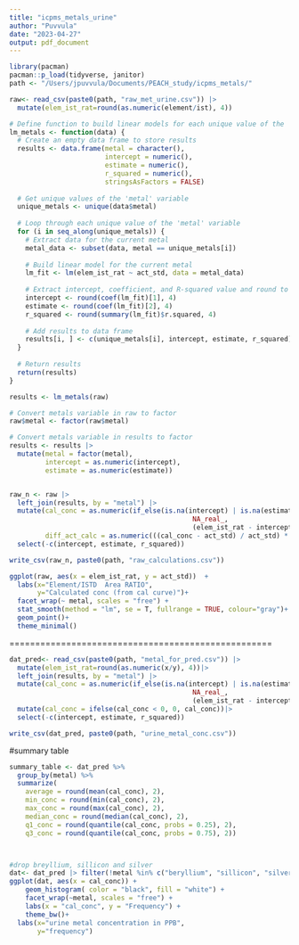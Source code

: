 ```yaml
---
title: "icpms_metals_urine"
author: "Puvvula"
date: "2023-04-27"
output: pdf_document
---
```


```r
library(pacman)
pacman::p_load(tidyverse, janitor)
path <- "/Users/jpuvvula/Documents/PEACH_study/icpms_metals/"
```

```r
raw<- read_csv(paste0(path, "raw_met_urine.csv")) |>
  mutate(elem_ist_rat=round(as.numeric(element/ist), 4))
```

```r
# Define function to build linear models for each unique value of the 'metal' variable
lm_metals <- function(data) {
  # Create an empty data frame to store results
  results <- data.frame(metal = character(),
                        intercept = numeric(),
                        estimate = numeric(),
                        r_squared = numeric(),
                        stringsAsFactors = FALSE)
  
  # Get unique values of the 'metal' variable
  unique_metals <- unique(data$metal)
  
  # Loop through each unique value of the 'metal' variable
  for (i in seq_along(unique_metals)) {
    # Extract data for the current metal
    metal_data <- subset(data, metal == unique_metals[i])
    
    # Build linear model for the current metal
    lm_fit <- lm(elem_ist_rat ~ act_std, data = metal_data)
    
    # Extract intercept, coefficient, and R-squared value and round to 2 decimal places
    intercept <- round(coef(lm_fit)[1], 4)
    estimate <- round(coef(lm_fit)[2], 4)
    r_squared <- round(summary(lm_fit)$r.squared, 4)
    
    # Add results to data frame
    results[i, ] <- c(unique_metals[i], intercept, estimate, r_squared)
  }
  
  # Return results
  return(results)
}

```

```r
results <- lm_metals(raw)
```

```r
# Convert metals variable in raw to factor
raw$metal <- factor(raw$metal)

# Convert metals variable in results to factor
results <- results |>
  mutate(metal = factor(metal),
         intercept = as.numeric(intercept),
         estimate = as.numeric(estimate))


raw_n <- raw |> 
  left_join(results, by = "metal") |>  
  mutate(cal_conc = as.numeric(if_else(is.na(intercept) | is.na(estimate), 
                                              NA_real_, 
                                              (elem_ist_rat - intercept) / estimate)), 
         diff_act_calc = as.numeric(((cal_conc - act_std) / act_std) * 100)) |> 
  select(-c(intercept, estimate, r_squared))

write_csv(raw_n, paste0(path, "raw_calculations.csv"))
```


```r
ggplot(raw, aes(x = elem_ist_rat, y = act_std))  +
  labs(x="Element/ISTD  Area RATIO", 
       y="Calculated conc (from cal curve)")+
  facet_wrap(~ metal, scales = "free") +
  stat_smooth(method = "lm", se = T, fullrange = TRUE, colour="gray")+
  geom_point()+
  theme_minimal()
```

===================================================
```r
dat_pred<- read_csv(paste0(path, "metal_for_pred.csv")) |>
  mutate(elem_ist_rat=round(as.numeric(x/y), 4))|> 
  left_join(results, by = "metal") |>
  mutate(cal_conc = as.numeric(if_else(is.na(intercept) | is.na(estimate), 
                                              NA_real_, 
                                              (elem_ist_rat - intercept) / estimate)*10)) |>
  mutate(cal_conc = ifelse(cal_conc < 0, 0, cal_conc))|>
  select(-c(intercept, estimate, r_squared))

write_csv(dat_pred, paste0(path, "urine_metal_conc.csv"))
```


#summary table
```r
summary_table <- dat_pred %>%
  group_by(metal) %>%
  summarize(
    average = round(mean(cal_conc), 2),
    min_conc = round(min(cal_conc), 2),
    max_conc = round(max(cal_conc), 2),
    median_conc = round(median(cal_conc), 2),
    q1_conc = round(quantile(cal_conc, probs = 0.25), 2),
    q3_conc = round(quantile(cal_conc, probs = 0.75), 2))



#drop breyllium, sillicon and silver
dat<- dat_pred |> filter(!metal %in% c("beryllium", "sillicon", "silver"))
ggplot(dat, aes(x = cal_conc)) +
    geom_histogram( color = "black", fill = "white") +
    facet_wrap(~metal, scales = "free") +
    labs(x = "cal_conc", y = "Frequency") +
    theme_bw()+
  labs(x="urine metal concentration in PPB",
       y="frequency")
```




